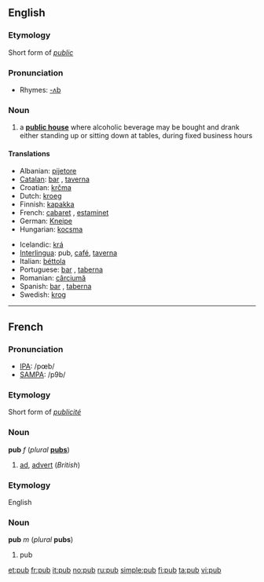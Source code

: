 ==English==
===Etymology===
Short form of ''[[public]]''

===Pronunciation===
*Rhymes: [[Rhymes:English:-ʌb|-ʌb]]

===Noun===
{{en-noun}}

# a '''[[public house]]''' where alcoholic beverage may be bought and drank either standing up or sitting down at tables, during fixed business hours

====Translations====
{{top}}
*Albanian: [[pijetore]] {{f}}
*[[Catalan]]: [[bar]] {{m}}, [[taverna]] {{f}}
*Croatian: [[krčma]] {{f}}
*Dutch: [[kroeg]] {{f}}
*Finnish: [[kapakka]]
*French: [[cabaret]] {{m}}, [[estaminet]] {{m}}
*German: [[Kneipe]] {{f}}
*Hungarian: [[kocsma]]
{{mid}}
*Icelandic: [[krá]] {{f}}
*[[Interlingua]]: pub, [[café]], [[taverna]]
*Italian: [[béttola]] {{f}}
*Portuguese: [[bar]] {{m}}, [[taberna]] {{f}}
*Romanian: [[cârciumă]] {{f}}
*Spanish: [[bar]] {{m}}, [[taberna]] {{f}}
*Swedish: [[krog]] {{c}}
{{bottom}}

----

==French==
===Pronunciation===
*[[w:IPA|IPA]]: /pœb/
*[[w:SAMPA|SAMPA]]: /p9b/
===Etymology===
Short form of ''[[publicité]]''
===Noun===
{{fr-infl-noun|sm=pub|sf=pub|pm=pubs|pf=pubs|smp=pœb|sfp=pœb|pmp=pœb|pfp=pœb}}
{{fr-infl-noun|sm=pub|sf=pub|pm=pubs|pf=pubs|smp=pœb|sfp=pœb|pmp=pœb|pfp=pœb}}
'''pub''' ''f'' (''plural'' '''[[pubs]]''')

#[[ad]], [[advert]] (''British'')

===Etymology===
English

===Noun===
'''pub''' ''m'' (''plural'' '''pubs''')

#pub

[[et:pub]]
[[fr:pub]]
[[it:pub]]
[[no:pub]]
[[ru:pub]]
[[simple:pub]]
[[fi:pub]]
[[ta:pub]]
[[vi:pub]]
